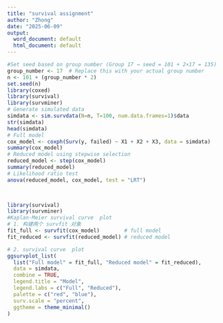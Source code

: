 ```yaml
---
title: "survival assignment"
author: "Zhong"
date: "2025-06-09"
output:
  word_document: default
  html_document: default
---
```


```r
#Set seed based on group number (Group 17 → seed = 101 + 2×17 = 135)
group_number <- 17  # Replace this with your actual group number
n <- 101 + (group_number * 2)
set.seed(n)
library(coxed)
library(survival)
library(survminer)
# Generate simulated data
simdata <- sim.survdata(N=n, T=100, num.data.frames=1)$data
str(simdata)
head(simdata)
# Full model
cox_model <- coxph(Surv(y, failed) ~ X1 + X2 + X3, data = simdata)
summary(cox_model)
# Reduced model using stepwise selection
reduced_model <- step(cox_model)
summary(reduced_model)
# Likelihood ratio test
anova(reduced_model, cox_model, test = "LRT")

      
```

```r
library(survival)
library(survminer)
#Kaplan-Meier survival curve  plot
# 1. 构建两个 survfit 对象
fit_full <- survfit(cox_model)        # full model
fit_reduced <- survfit(reduced_model) # reduced model

# 2. survival curve  plot
ggsurvplot_list(
  list("Full model" = fit_full, "Reduced model" = fit_reduced),
  data = simdata,
  combine = TRUE,
  legend.title = "Model",
  legend.labs = c("Full", "Reduced"),
  palette = c("red", "blue"),
  surv.scale = "percent",
  ggtheme = theme_minimal()
)

```

